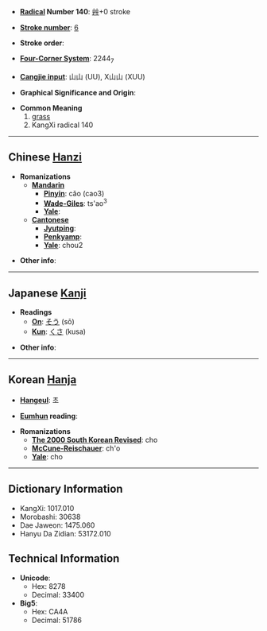 * '''[[Wiktionary:Chinese radical index| Radical]] Number 140''': [[Wiktionary:Chinese radical index 艸|艸]]+0 stroke

* '''[[Wiktionary:Chinese total strokes index|Stroke number]]''': [[Wiktionary:Chinese total strokes index 6|6]]

* '''Stroke order''': 

* '''[[Wiktionary:Chinese four corner index|Four-Corner System]]''': 2244<sub>7</sub>

* '''[[Wiktionary:Chinese Cangjie index|Cangjie input]]''': 山山 (UU), X山山 (XUU)

* '''Graphical Significance and Origin''': 

* '''Common Meaning'''
*#[[grass]]
*# KangXi radical 140


----

== Chinese [[Hanzi]] ==

* '''Romanizations'''
** '''[[Mandarin]]'''
*** '''[[Pinyin]]''': cǎo (cao3)
*** '''[[Wade-Giles]]''': ts'ao<sup>3</sup>
*** '''[[Yale]]''': 
** '''[[Cantonese]]'''
*** '''[[Jyutping]]''':
*** '''[[Penkyamp]]''': 
*** '''[[Yale]]''': chou2

* '''Other info''': 

----

== Japanese [[Kanji]] ==

* '''Readings'''
** '''[[On]]''': [[そう]] (sō)
** '''[[Kun]]''': [[くさ]] (kusa)

* '''Other info''':  

----

== Korean [[Hanja]] ==

* '''[[Hangeul]]''': 초

* '''[[Eumhun]] reading''': 

* '''Romanizations'''
** '''[[The 2000 South Korean Revised Romanization|The 2000 South Korean Revised]]''': cho
** '''[[McCune-Reischauer]]''': ch'o
** '''[[Yale]]''': cho

----

== Dictionary Information ==

* KangXi: 1017.010
* Morobashi: 30638
* Dae Jaweon: 1475.060
* Hanyu Da Zidian: 53172.010

== Technical Information ==

* '''Unicode''':
** Hex: 8278
** Decimal: 33400
* '''Big5''':
** Hex: CA4A
** Decimal: 51786